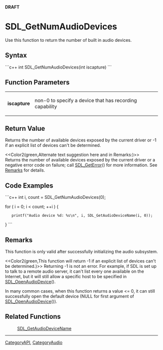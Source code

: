 <!-- pragma section-numbers off -->
<!-- pragma disable-camelcase -->
'''DRAFT'''

= SDL_GetNumAudioDevices =
Use this function to return the number of built in audio devices.


== Syntax ==
```c++
int SDL_GetNumAudioDevices(int iscapture)
```

== Function Parameters ==
{|
|'''iscapture'''
|non-0 to specify a device that has recording capability
|}

== Return Value ==
Returns the number of available devices exposed by the current driver or -1 if an explicit list of devices can't be determined. 

<<Color2(green,Alternate text suggestion here and in Remarks:)>><br/>
Returns the number of available devices exposed by the current driver or a negative error code on failure; call [[SDL_GetError]]() for more information.  See [[#Remarks|Remarks]] for details.

== Code Examples ==
```c++
int i, count = SDL_GetNumAudioDevices(0);

for ( i = 0; i < count; ++i ) {
    printf("Audio device %d: %s\n", i, SDL_GetAudioDeviceName(i, 0));
}
```

== Remarks ==
This function is only valid after successfully initializing the audio subsystem.

<<Color2(green,This function will return -1 if an explicit list of devices can't be determined.)>>
Returning -1 is not an error. For example, if SDL is set up to talk to a remote audio server, it can't list every one available on the Internet, but it will still allow a specific host to be specified in [[SDL_OpenAudioDevice]]().

In many common cases, when this function returns a value <= 0, it can still successfully open the default device (NULL for first argument of  [[SDL_OpenAudioDevice]]()).

== Related Functions ==
:[[SDL_GetAudioDeviceName]]

----
[[CategoryAPI]], [[CategoryAudio]]
